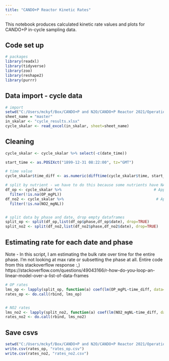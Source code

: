 ```yaml
---
title: "CANDO+P Reactor Kinetic Rates"
---
```

This notebook produces calculated kinetic rate values and plots for CANDO+P in-cycle sampling data.

## Code set up
```r
# packages
library(readxl)
library(tidyverse)
library(zoo)
library(reshape2)
library(purrr)

```

## Data import - cycle data
```r
# import
setwd("C:/Users/mckyf/Box/CANDO+P and N2O/CANDO+P Reactor 2021/Operation and Logs/Performance logs")
sheet_name = "master"
in_skalar <- "cycle_results.xlsx"
cycle_skalar <- read_excel(in_skalar, sheet=sheet_name)
```

## Cleaning
```r
cycle_skalar <- cycle_skalar %>% select(-c(date_time))

start_time <- as.POSIXct("1899-12-31 08:22:00", tz="GMT")

# time value
cycle_skalar$time_diff <- as.numeric(difftime(cycle_skalar$time, start_time, units="hours"))

# split by nutrient - we have to do this because some nutrients have NA values differentially between dates, this doesn't mesh with the lm function
df_op <- cycle_skalar %>%                                         # Apply filter & is.na
  filter(!is.na(OP_mgPL))
df_no2 <- cycle_skalar %>%                                         # Apply filter & is.na
  filter(!is.na(NO2_mgNL))


# split data by phase and date, drop empty dataframes
split_op <- split(df_op,list(df_op$phase,df_op$date), drop=TRUE)
split_no2 <- split(df_no2,list(df_no2$phase,df_no2$date), drop=TRUE)
```

## Estimating rate for each date and phase
Note - In this script, I am estimating the bulk rate over time for the entire phase. I'm not looking at max rate or subsetting the phase at all.
Entire code from this stackoverflow response :,)
https://stackoverflow.com/questions/49043166/r-how-do-you-loop-an-linear-model-over-a-list-of-data-frames
```r
# OP rates
lms_op <- lapply(split_op, function(a) coef(lm(OP_mgPL~time_diff, data=a)))
rates_op <- do.call(rbind, lms_op)


# NO2 rates
lms_no2 <- lapply(split_no2, function(a) coef(lm(NO2_mgNL~time_diff, data=a)))
rates_no2 <- do.call(rbind, lms_no2)

```

## Save csvs
```r
setwd("C:/Users/mckyf/Box/CANDO+P and N2O/CANDO+P Reactor 2021/Operation and Logs/Performance logs")
write.csv(rates_op, "rates_op.csv")
write.csv(rates_no2, "rates_no2.csv")
```

